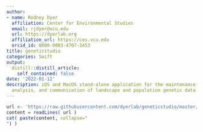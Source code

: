 ```yaml
---
author:
- name: Rodney Dyer
  affiliation: Center for Environmental Studies
  email: rjdyer@vcu.edu
  url: https://dyerlab.org
  affiliation_url: https://ces.vcu.edu
  orcid_id: 0000-0003-4707-3453
title: geneticstudio
categories: Swift
output:
  distill::distill_article:
    self_contained: false
date: '2022-01-12'
description: iOS and MacOS stand-alone application for the maintenance, archiving,
  analysis, and communication of landscape and population genetic data.
---
```


```r
url <- 'https://raw.githubusercontent.com/dyerlab/geneticstudio/master/README.md'
content = readLines( url )
cat( paste(content, collapse="
") )
```


